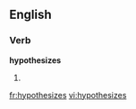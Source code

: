 
==English==

===Verb===
'''hypothesizes'''

# {{third-person singular of|[[hypothesize]]}}

[[fr:hypothesizes]]
[[vi:hypothesizes]]